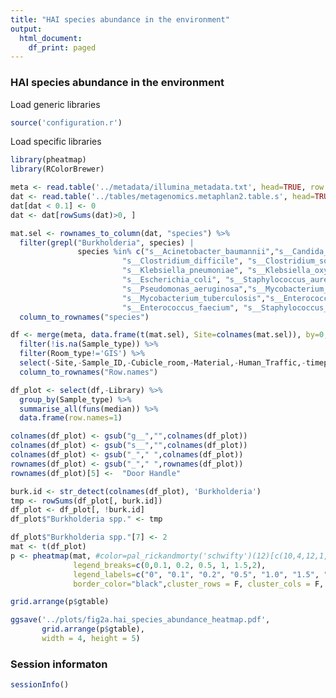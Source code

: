 ```yaml
---
title: "HAI species abundance in the environment"
output:
  html_document:
    df_print: paged
---
```


### HAI species abundance in the environment

Load generic libraries
```r
source('configuration.r')
```

Load specific libraries
```r
library(pheatmap)
library(RColorBrewer)
```


```r
meta <- read.table('../metadata/illumina_metadata.txt', head=TRUE, row.names = 2)
dat <- read.table('../tables/metagenomics.metaphlan2.table.s', head=TRUE, row.names=1)
dat[dat < 0.1] <- 0
dat <- dat[rowSums(dat)>0, ]

mat.sel <- rownames_to_column(dat, "species") %>% 
  filter(grepl("Burkholderia", species) | 
               species %in% c("s__Acinetobacter_baumannii","s__Candida_albicans",
                         "s__Clostridium_difficile", "s__Clostridium_sordellii", 
                         "s__Klebsiella_pneumoniae", "s__Klebsiella_oxytoca",
                         "s__Escherichia_coli", "s__Staphylococcus_aureus",
                         "s__Pseudomonas_aeruginosa","s__Mycobacterium_abscessus",
                         "s__Mycobacterium_tuberculosis","s__Enterococcus_faecalis",
                         "s__Enterococcus_faecium", "s__Staphylococcus_epidermidis")) %>% 
  column_to_rownames("species")

df <- merge(meta, data.frame(t(mat.sel), Site=colnames(mat.sel)), by=0,all.y=T) %>% 
  filter(!is.na(Sample_type)) %>% 
  filter(Room_type!='GIS') %>% 
  select(-Site,-Sample_ID,-Cubicle_room,-Material,-Human_Traffic,-timept,-Room_type,-bed_number) %>% 
  column_to_rownames("Row.names")

df_plot <- select(df,-Library) %>%
  group_by(Sample_type) %>% 
  summarise_all(funs(median)) %>% 
  data.frame(row.names=1)

colnames(df_plot) <- gsub("g__","",colnames(df_plot))
colnames(df_plot) <- gsub("s__","",colnames(df_plot))
colnames(df_plot) <- gsub("_"," ",colnames(df_plot))
rownames(df_plot) <- gsub("_"," ",rownames(df_plot))
rownames(df_plot)[5] <-  "Door Handle"

burk.id <- str_detect(colnames(df_plot), 'Burkholderia')
tmp <- rowSums(df_plot[, burk.id])
df_plot <- df_plot[, !burk.id]
df_plot$"Burkholderia spp." <- tmp 

df_plot$"Burkholderia spp."[7] <- 2
mat <- t(df_plot)
p <- pheatmap(mat, #color=pal_rickandmorty('schwifty')(12)[c(10,4,12,1,9,8,5,7,6,3,2)], 
              legend_breaks=c(0,0.1, 0.2, 0.5, 1, 1.5,2),
              legend_labels=c("0", "0.1", "0.2", "0.5", "1.0", "1.5", ">2.0"),
              border_color="black",cluster_rows = F, cluster_cols = F, silent = TRUE)

grid.arrange(p$gtable)

ggsave('../plots/fig2a.hai_species_abundance_heatmap.pdf', 
       grid.arrange(p$gtable),
       width = 4, height = 5)
```

### Session informaton
```r
sessionInfo()
```
